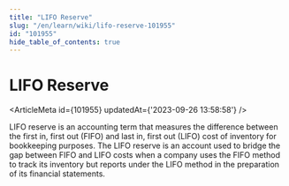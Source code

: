 ```yaml
---
title: "LIFO Reserve"
slug: "/en/learn/wiki/lifo-reserve-101955"
id: "101955"
hide_table_of_contents: true
---
```



# LIFO Reserve

<ArticleMeta id={101955} updatedAt={'2023-09-26 13:58:58'} />
<div className='border-solid border-b border-t-0 my-4 border-[var(--ifm-color-gray-300)]' />

LIFO reserve is an accounting term that measures the difference between the first in, first out (FIFO) and last in, first out (LIFO) cost of inventory for bookkeeping purposes. The LIFO reserve is an account used to bridge the gap between FIFO and LIFO costs when a company uses the FIFO method to track its inventory but reports under the LIFO method in the preparation of its financial statements.
